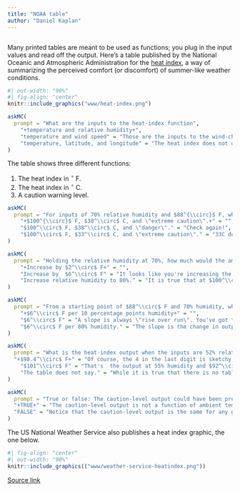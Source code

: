 ```yaml
---
title: "NOAA table"
author: "Daniel Kaplan"
---
```


```r

```

Many printed tables are meant to be used as functions; you plug in  the input values and read off the output. Here's a table  published by the National Oceanic and  Atmospheric Administration for  the [heat index](https://en.wikipedia.org/wiki/Heat_index
), a way of summarizing the perceived comfort (or discomfort) of summer-like weather conditions.

```r
#| out-width: "90%"
#| fig-align: "center"
knitr::include_graphics("www/heat-index.png")
```


```r
askMC(
  prompt = "What are the inputs to the heat-index function",
    "+temperature and relative humidity+",
    "temperature and wind speed" = "Those are the inputs to the wind-chill function, not the heat index.",
    "temperature, latitude, and longitude" = "The heat index does not depend on location."
)
```

The table  shows three different functions:

1. The heat index in $^\circ$ F.
2. The heat index in $^\circ$ C.
3. A caution warning level.

```r
askMC(
  prompt = "For inputs of 70% relative humidity and $88^{\\circ}$ F, what are the outputs of the three functions?",
    "+$100^{\\circ}$ F, $38^\\circ$ C, and \"extreme caution\".+" = "",
    "$100^\\circ$ F, $38^\\circ$ C, and \"danger\"." = "Check again!",
    "$100^\\circ$ F, $33^\\circ$ C, and \"extreme caution\"." = "33C does is not the same temperature as 100F."
)
```


```r
askMC(
  prompt = "Holding the relative humidity at 70%, how much would the ambient temperature have to increase (from $88^\\circ$ F) to change the caution-level output to \"dangerous\"?",
    "+Increase by $2^\\circ$ F+" = "",
    "Increase by  $6^\\circ$ F" = "It looks like you're increasing the humidity to the point where the heat index is $106^circ$ F. But we  asked you how much the temperature *input* has to change, not the heat-index output.",
    "Increase relative humidity to 80%." = "It is true that at $100^\\circ$ F and 80% humidity, the caution-index is \"dangerous\". But the problem specified holding humidity constant."
)
```


```r
askMC(
  prompt = "From a starting point of $88^\\circ$ F and 70% humidity, what is the slope of the increase in heat index when moving to 80% humidity.",
    "+$6^\\circ$ F per 10 percentage points humidity+" = "",
    "$6^\\circ$ F" = "A slope is always \"rise over run\". You've got the rise right, but what about the run?",
    "$6^\\circ$ F per 80% humidity." = "The slope is the change in output divided by the change in input, i.e. \"rise over run\". 80% is the humidity at the endpoint, but the run is the change in humidity from the starting point to the endpoint."
)
```

```r
askMC(
  prompt = "What is the heat-index output when the inputs are 52% relative humidity and $91^\\circ$ F? Choose the best answer.",
  "+$98.4^\\circ$ F+" = "Of course, the 4 in the last digit is sketchy, but it is reasonable to calculate the interpolated output by averaging over neighboring outputs.",
    "$101^\\circ$ F" = "That's  the output at 55% humidity and $92^\\circ$ F.",
    "The table does not say." = "While it is true that there is no table entry specifically for 52% and $91^\\circ$ F, you can make a very reasonable guess by  *interpolation*, that is, reading between the rows and columns."
)
```

```r
askMC(
  prompt = "True or false: The caution-level output could have been presented as a function of just one input, rather than needing both temperature and humidity.",
  "+TRUE+" = "The caution-level output is not a function of ambient temperature alone or of humidity alone. But if you know the heat-index, you know that caution level exactly.",
  "FALSE" = "Notice that the caution-level output is the same for any given level of the heat index, regardless of the ambient temperature or humidity separately."
)
```


The US National Weather Service also publishes a heat index graphic, the one below.

```r
#| fig-align: "center"
#| out-width: "90%"
knitr::include_graphics(("www/weather-service-heatindex.png"))
```

[Source link](https://www.weather.gov/images/oun/wxsafety/summerwx/heatindex.gif)
